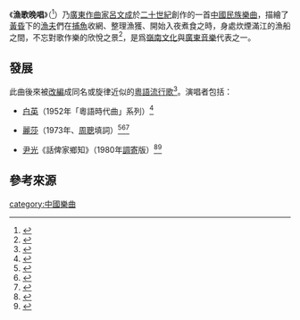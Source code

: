 {{Distinguish|text=《[[漁舟唱晚|漁舟唱晚]]》}}
《'''漁歌晚唱'''》（{{lang-en|Song of the Homebound Fishermen}}<ref>{{Cite web |url=https://www.lcsd.gov.hk/CE/CulturalService/Programme/pdf/file.php?download=Guangdong+Music+Series%3A+A+Century+of+Cantonese+Music%20House%20Programme&type=program_note&cate=program_note1&lang_id=1&current=432 |title=廣東音樂系列「粵韻百年」場刊 - 樂曲介紹 |publisher=[[康樂及文化事務署|康樂及文化事務署]] |location=[[香港|香港]] |date=2018年3月 |language=en |format=pdf |accessdate=2021年2月8日 }}</ref>）乃[[廣東|廣東]][[作曲家|作曲家]][[呂文成|呂文成]]於[[二十世紀|二十世紀]]創作的一首[[中國民族樂曲|中國民族樂曲]]，描繪了[[黃昏|黃昏]]下的[[漁夫|漁夫]]們在[[捕魚|捕魚]]收網、整理漁獲、開始入夜煮食之時，身處炊煙滿江的漁船之間，不忘對歌作樂的欣悅之景<ref>{{Cite web |url=https://mrpinyin.net/music/09fishing.htm |title=9. 漁歌晚唱 |publisher=廣東話 語言和文化 |language=zh-hk |date=2015年6月15日 |accessdate=2021年2月8日 |archive-date=2021年2月14日 |archive-url=https://web.archive.org/web/20210214120515/https://mrpinyin.net/music/09fishing.htm |dead-url=no }}</ref>，是爲[[嶺南文化|嶺南文化]]與[[廣東音樂|廣東音樂]]代表之一。

==發展==

此曲後來被[[改編|改編]]成同名或旋律近似的[[粵語流行歌|粵語流行歌]]<ref>{{cite book |author=黃志華 |title=周聰和他的粵語時代曲時代 |language=zh-hant |location=香港 |publisher=匯智出版有限公司 |date=2019年11月1日 |isbn=9789887978374 }}</ref>。演唱者包括：

* [[鄧白英|白英]]（1952年「粵語時代曲」系列）<ref>{{Cite web |url=https://www.thestandnews.com/culture/%E7%B2%B5%E8%AA%9E%E6%99%82%E4%BB%A3%E6%9B%B2-1952-%E5%B9%B4/ |title=粵語時代曲＠ 1952 年 |publisher=[[立場新聞|立場新聞]] |location=[[香港|香港]] |date=2016年10月11日 |language=zh-hk |accessdate=2021年2月8日 |archive-date=2021年1月15日 |archive-url=https://web.archive.org/web/20210115190005/https://www.thestandnews.com/culture/%E7%B2%B5%E8%AA%9E%E6%99%82%E4%BB%A3%E6%9B%B2-1952-%E5%B9%B4/ |dead-url=no }}</ref>

* [[麗莎_(新加坡歌手)|麗莎]]（1973年、[[周聰|周聰]]填詞）<ref>{{URL|https://www.discogs.com/release/8219517|麗莎, The Stylers – 絲絲淚【STLP-2096】}}</ref><ref>{{URL|https://rateyourmusic.com/release/album/%E9%BA%97%E8%8E%8E/%E7%B5%B2%E7%B5%B2%E6%B7%9A.p/|絲絲淚 by 麗莎【STLP-2096】}}</ref><ref>{{Cite web |url=https://lj.hkej.com/lj2017/artculture/article/id/1166437 |title=黃志華：粵語歌歷史探索 |publisher=[[信報|信報]] |location=[[香港|香港]] |date=2015年10月29日 |language=zh-hk |accessdate=2021年2月8日 }}</ref>

* [[尹光|尹光]]《話俾家鄉知》（1980年[[曲調|調]][[依靠|寄]]版）<ref>{{URL|https://www.discogs.com/release/14692792|尹光（電影主題曲）一對活寶跑天下 【LFLP-947】}}</ref><ref>{{URL|http://chinaunix.net/uid-20375883-id-1957483.html|《漁舟唱晚》之亂-黃志華-ChinaUnix博客}}</ref>
==參考來源==

{{reflist}}

{{歌曲小作品}}
[[category:中國樂曲|category:中國樂曲]]
